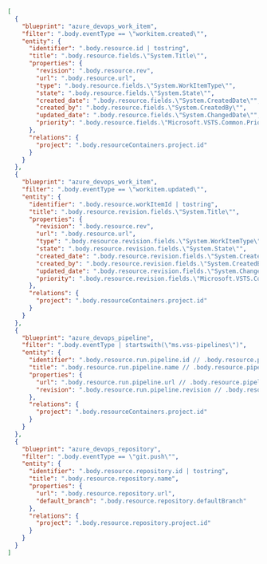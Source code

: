 ```json showLineNumbers
[
  {
    "blueprint": "azure_devops_work_item",
    "filter": ".body.eventType == \"workitem.created\"",
    "entity": {
      "identifier": ".body.resource.id | tostring",
      "title": ".body.resource.fields.\"System.Title\"",
      "properties": {
        "revision": ".body.resource.rev",
        "url": ".body.resource.url",
        "type": ".body.resource.fields.\"System.WorkItemType\"",
        "state": ".body.resource.fields.\"System.State\"",
        "created_date": ".body.resource.fields.\"System.CreatedDate\"",
        "created_by": ".body.resource.fields.\"System.CreatedBy\"",
        "updated_date": ".body.resource.fields.\"System.ChangedDate\"",
        "priority": ".body.resource.fields.\"Microsoft.VSTS.Common.Priority\""
      },
      "relations": {
        "project": ".body.resourceContainers.project.id"
      }
    }
  },
  {
    "blueprint": "azure_devops_work_item",
    "filter": ".body.eventType == \"workitem.updated\"",
    "entity": {
      "identifier": ".body.resource.workItemId | tostring",
      "title": ".body.resource.revision.fields.\"System.Title\"",
      "properties": {
        "revision": ".body.resource.rev",
        "url": ".body.resource.url",
        "type": ".body.resource.revision.fields.\"System.WorkItemType\"",
        "state": ".body.resource.revision.fields.\"System.State\"",
        "created_date": ".body.resource.revision.fields.\"System.CreatedDate\"",
        "created_by": ".body.resource.revision.fields.\"System.CreatedBy\"",
        "updated_date": ".body.resource.revision.fields.\"System.ChangedDate\"",
        "priority": ".body.resource.revision.fields.\"Microsoft.VSTS.Common.Priority\""
      },
      "relations": {
        "project": ".body.resourceContainers.project.id"
      }
    }
  },
  {
    "blueprint": "azure_devops_pipeline",
    "filter": ".body.eventType | startswith(\"ms.vss-pipelines\")",
    "entity": {
      "identifier": ".body.resource.run.pipeline.id // .body.resource.pipeline.id | tostring",
      "title": ".body.resource.run.pipeline.name // .body.resource.pipeline.name",
      "properties": {
        "url": ".body.resource.run.pipeline.url // .body.resource.pipeline.name",
        "revision": ".body.resource.run.pipeline.revision // .body.resource.pipeline.revision"
      },
      "relations": {
        "project": ".body.resourceContainers.project.id"
      }
    }
  },
  {
    "blueprint": "azure_devops_repository",
    "filter": ".body.eventType == \"git.push\"",
    "entity": {
      "identifier": ".body.resource.repository.id | tostring",
      "title": ".body.resource.repository.name",
      "properties": {
        "url": ".body.resource.repository.url",
        "default_branch": ".body.resource.repository.defaultBranch"
      },
      "relations": {
        "project": ".body.resource.repository.project.id"
      }
    }
  }
]
```

